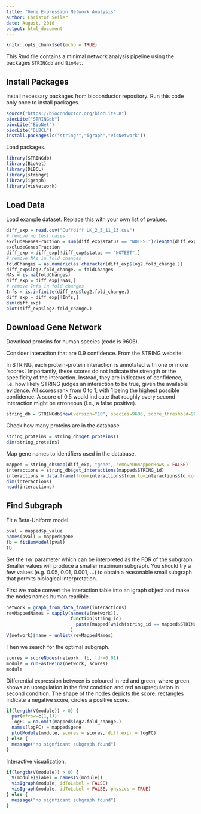 ```yaml
---
title: "Gene Expression Network Analysis"
author: Christof Seiler
date: August, 2016
output: html_document
---
```


```r
knitr::opts_chunk$set(echo = TRUE)
```

This Rmd file contains a minimal network analysis pipeline using the packages ``STRINGdb`` and ``BioNet``.

## Install Packages

Install necessary packages from bioconductor repository. Run this code only once to install packages.

```r
source("https://bioconductor.org/biocLite.R")
biocLite("STRINGdb")
biocLite("BioNet")
biocLite("DLBCL")
install.packages(c("stringr","igraph","visNetwork"))
```

Load packages.

```r
library(STRINGdb)
library(BioNet)
library(DLBCL)
library(stringr)
library(igraph)
library(visNetwork)
```

## Load Data

Load example dataset. Replace this with your own list of pvalues.

```r
diff_exp = read.csv("Cuffdiff LK_2_5_11_13.csv")
# remove no test cases
excludeGenesFraction = sum(diff_exp$status == "NOTEST")/length(diff_exp$status)
excludeGenesFraction
diff_exp = diff_exp[!diff_exp$status == "NOTEST",]
# remove NAs in fold changes
foldChanges = as.numeric(as.character(diff_exp$log2.fold_change.))
diff_exp$log2.fold_change. = foldChanges
NAs = is.na(foldChanges)
diff_exp = diff_exp[!NAs,]
# remove Infs in fold changes
Infs = is.infinite(diff_exp$log2.fold_change.)
diff_exp = diff_exp[!Infs,]
dim(diff_exp)
plot(diff_exp$log2.fold_change.)
```

## Download Gene Network

Download proteins for human species (code is 9606).

Consider interaciton that are 0.9 confidence. From the STRING website: 

In STRING, each protein-protein interaction is annotated with one or more 'scores'. Importantly, these scores do not indicate the strength or the specificity of the interaction. Instead, they are indicators of confidence, i.e. how likely STRING judges an interaction to be true, given the available evidence. All scores rank from 0 to 1, with 1 being the highest possible confidence. A score of 0.5 would indicate that roughly every second interaction might be erroneous (i.e., a false positive).

```r
string_db = STRINGdb$new(version="10", species=9606, score_threshold=900, input_directory="")
```

Check how many proteins are in the database.

```r
string_proteins = string_db$get_proteins()
dim(string_proteins)
```

Map gene names to identifiers used in the database.

```r
mapped = string_db$map(diff_exp, "gene", removeUnmappedRows = FALSE)
interactions = string_db$get_interactions(mapped$STRING_id)
interactions = data.frame(from=interactions$from,to=interactions$to,combined_score=interactions$combined_score)
dim(interactions)
head(interactions)
```

## Find Subgraph

Fit a Beta-Uniform model.

```r
pval = mapped$p_value
names(pval) = mapped$gene
fb = fitBumModel(pval)
fb
```

Set the ``fdr`` parameter which can be interpreted as the FDR of the subgraph. Smaller values will produce a smaller maximum subgraph. You should try a few values (e.g. 0.05, 0.01, 0.001, ...) to obtain a reasonable small subgraph that permits biological interpretation.

First we make convert the interaction table into an igraph object and make the nodes names human readible.

```r
network = graph_from_data_frame(interactions)
revMappedNames = sapply(names(V(network)),
                        function(string_id)
                          paste(mapped[which(string_id == mapped$STRING_id),]$gene,collapse = "/")
                        )
V(network)$name = unlist(revMappedNames)
```

Then we search for the optimal subgraph.

```r
scores = scoreNodes(network, fb, fdr=0.01)
module = runFastHeinz(network, scores)
module
```

Differential expression between is coloured in red and green, where green shows an upregulation in the first condition and red an upregulation in second condition. The shape of the nodes depicts the score: rectangles indicate a negative score, circles a positive score.

```r
if(length(V(module)) > 0) {
  par(mfrow=c(1,1))
  logFC = na.omit(mapped$log2.fold_change.)
  names(logFC) = mapped$gene
  plotModule(module, scores = scores, diff.expr = logFC)
} else {
  message("no signficant subgraph found")
}
```

Interactive visualization.

```r
if(length(V(module)) > 0) {
  V(module)$label = names(V(module))
  visIgraph(module, idToLabel = FALSE)
  visIgraph(module, idToLabel = FALSE, physics = TRUE)
} else {
  message("no signficant subgraph found")
}
```
